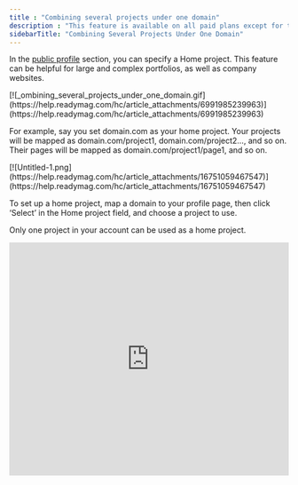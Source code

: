 ```yaml
---
title : "Сombining several projects under one domain"
description : "This feature is available on all paid plans except for the Personal plan."
sidebarTitle: "Combining Several Projects Under One Domain"
---
```



In the [public profile](https://help.readymag.com/hc/en-us/articles/360026692531) section, you can specify a Home project. This feature can be helpful for large and complex portfolios, as well as company websites. 

<Frame>
[![_ombining_several_projects_under_one_domain.gif](https://help.readymag.com/hc/article_attachments/6991985239963)](https://help.readymag.com/hc/article_attachments/6991985239963)
</Frame>

For example, say you set domain.com as your home project. Your projects will be mapped as domain.com/project1, domain.com/project2…, and so on. Their pages will be mapped as domain.com/project1/page1, and so on. 

<Frame>
[![Untitled-1.png](https://help.readymag.com/hc/article_attachments/16751059467547)](https://help.readymag.com/hc/article_attachments/16751059467547)
</Frame>

To set up a home project, map a domain to your profile page, then click ‘Select’ in the Home project field, and choose a project to use. 

Only one project in your account can be used as a home project.

<Frame>
<iframe width="100%" height="420" src="https://www.youtube.com/embed/dzxNTA9x2ho" title="Setting Up Your Home Project in Readymag" frameborder="0" allow="accelerometer; autoplay; clipboard-write; encrypted-media; gyroscope; picture-in-picture; web-share" referrerpolicy="strict-origin-when-cross-origin" allowfullscreen></iframe>
</Frame>


